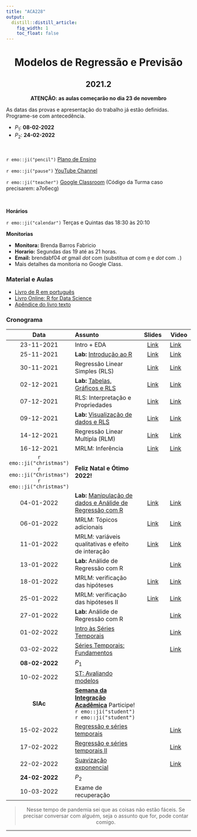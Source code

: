 ```yaml
---
title: "ACA228"
output:
  distill::distill_article: 
    fig_width: 1
    toc_float: false  
---
```


<center>

# Modelos de Regressão e Previsão

## 2021.2

**ATENÇÃO: as aulas começarão no dia 23 de novembro**

</center>



As datas das provas e apresentação do trabalho já estão definidas. Programe-se com antecedência. 

- $P_1$: **08-02-2022**
- $P_2$: **24-02-2022**  



</br>

`r emo::ji("pencil")` [Plano de Ensino](2021-2/Plano_ACA228_2021-2.pdf) 

`r emo::ji("pause")` [YouTube Channel](https://www.youtube.com/playlist?list=PLrqJCLOY0EkB-e9LLuROY5FQBD3wCzDNi) 

`r emo::ji("teacher")` [Google Classroom](https://classroom.google.com/c/NDI5NTM4Njk3Mzk2?cjc=a7o6ecg)  (Código da Turma caso precisarem: a7o6ecg)

</br>

**Horários**    

`r emo::ji("calendar")` Terças e Quintas das 18:30 às 20:10 


**Monitorias**

- **Monitora:** Brenda Barros Fabricio
- **Horario:** Segundas das 19 até as 21 horas.
- **Email:** brendabf04 _at_ gmail _dot_ com (substitua _at_ com `@` e _dot_ com `.`)
- Mais detalhes da monitoria no Google Class.


### **Material e Aulas**

- [Livro de R em português](http://leg.ufpr.br/Rpira/Rpira.pdf) 
- [Livro Online: R for Data Science](https://r4ds.had.co.nz) 
- [Apêndice do livro texto](MRP/Apendice_Livro.pdf) 


### **Cronograma**


| Data  | Assunto                | Slides      | Video |
|:-----:|:-----------------------|:----------:|--------|
| 23-11-2021     | Intro + EDA  | [Link](https://ctruciosm.github.io/ACA-228/ACA228_01) | [Link](https://youtu.be/YhIrYoy7HO4) | 
| 25-11-2021     | **Lab:** [Introdução ao R](https://ctruciosm.github.io/ACA-228/LabR_01)  | [Link](2021-2/LabR_01.pdf)  | [Link](https://youtu.be/gYr33m1Mlbw) | 
| 30-11-2021     | Regressão Linear Simples (RLS)   | [Link](2021-2/ACA228_03.pdf)  | [Link](https://youtu.be/tbNeMK5VOiU)  | 
| 02-12-2021     | **Lab:** [Tabelas, Gráficos e RLS](https://ctruciosm.github.io/ACA-228/LabR_02) | [Link](2021-2/LabR_02.pdf)  | [Link](https://youtu.be/55bn6vLcxUk)  | 
| 07-12-2021     | RLS: Interpretação e Propriedades  | [Link](2021-2/ACA228_05.pdf) | [Link](https://www.youtube.com/watch?v=hoXfen8FBaI&list=PLrqJCLOY0EkD6oErQRlAN6gkviRjvyVTj&index=5)  | 
| 09-12-2021     | **Lab:** [Visualização de dados e RLS](https://ctruciosm.github.io/ACA-228/LabR_03) | [Link](2021-2/LabR_03.pdf)  | [Link](https://youtu.be/Smz5fP06A-k) | 
| 14-12-2021     | Regressão Linear Multipla (RLM)  | [Link](2021-2/ACA228_07.pdf) | [Link](https://www.youtube.com/watch?v=p_lwwEX2wF8&list=PLrqJCLOY0EkC9fccnL-a2c0hF5sarIVwm&index=7)  | 
| 16-12-2021     | MRLM: Inferência  | [Link](2021-2/ACA228_08.pdf) | [Link](https://youtu.be/6jUdkL1EcN4)  | 
| `r emo::ji("christmas")` `r emo::ji("Christmas")` `r emo::ji("christmas")`   |    **Feliz Natal e Ótimo 2022!**     |  |  | 
| 04-01-2022     | **Lab:** [Manipulação de dados e Análide de Regressão com R](https://ctruciosm.github.io/ACA-228/LabR_04)  | [Link](2021-2/LabR_04.pdf)  | [Link](https://youtu.be/HoYS35tJlEs) |
| 06-01-2022     | MRLM: Tópicos adicionais   | [Link](2021-2/ACA228_10.pdf) | [Link](https://youtu.be/trgnj_M5ZCQ) | 
| 11-01-2022     | MRLM: variáveis qualitativas e efeito de interação | [Link](2021-2/ACA228_11.pdf) | [Link](https://www.youtube.com/watch?v=7T135j3foPM&list=PLrqJCLOY0EkD6oErQRlAN6gkviRjvyVTj&index=10)  | 
| 13-01-2022     | **Lab:** Análide de Regressão com R  |  | [Link](https://youtu.be/9F13w3LO_VI) | 
| 18-01-2022     | MRLM: verificação das hipóteses  | [Link](2021-2/ACA228_13.pdf) | [Link](https://www.youtube.com/watch?v=YfmrhVDZrko&list=PLrqJCLOY0EkD6oErQRlAN6gkviRjvyVTj&index=12) | 
| 25-01-2022     | MRLM: verificação das hipóteses II  | [Link](2021-2/ACA228_14.pdf) | [Link](https://www.youtube.com/watch?v=a2gh_DRyxGU&list=PLrqJCLOY0EkD6oErQRlAN6gkviRjvyVTj&index=13) | 
| 27-01-2022     | **Lab:** Análide de Regressão com R  |  | [Link](https://www.youtube.com/watch?v=NydVTtabjjs&list=PLrqJCLOY0EkD6oErQRlAN6gkviRjvyVTj&index=15&t=2s) | 
| 01-02-2022     | [Intro às Séries Temporais](https://ctruciosm.github.io/ACA-228/ACA228_ST_01) |  | [Link](https://www.youtube.com/watch?v=0tDvFLhCqPs&list=PLrqJCLOY0EkD6oErQRlAN6gkviRjvyVTj&index=16&t=3031s)  | 
| 03-02-2022     | [Séries Temporais: Fundamentos](https://ctruciosm.github.io/ACA-228/ACA228_ST_02) |  | [Link](https://youtu.be/LjjorLeg1QE)  | 
| **08-02-2022**     | $P_1$   |  |  | 
| 10-02-2022     | [ST: Avaliando modelos](https://ctruciosm.github.io/ACA-228/ACA228_ST_03)  |  |   | 
| **SIAc**     | [**Semana da Integração Acadêmica**](https://siac.ufrj.br) Participe! `r emo::ji("student")`  `r emo::ji("student")` |   |  | 
| 15-02-2022     | [Regressão e séries temporais](https://ctruciosm.github.io/ACA-228/ACA228_ST_04) |  |[Link](https://www.youtube.com/watch?v=Cs8iqxccdqI&list=PLrqJCLOY0EkD6oErQRlAN6gkviRjvyVTj&index=19) | 
| 17-02-2022     | [Regressão e séries temporais II](https://ctruciosm.github.io/ACA-228/ACA228_ST_05) |  | [Link](https://www.youtube.com/watch?v=xiviIGjNp-8&list=PLrqJCLOY0EkD6oErQRlAN6gkviRjvyVTj&index=20)  | 
| 22-02-2022     | [Suavização exponencial](https://ctruciosm.github.io/ACA-228/ACA228_ST_06) |    | [Link](https://www.youtube.com/watch?v=iCTl2CL381c&list=PLrqJCLOY0EkD6oErQRlAN6gkviRjvyVTj&index=21) | 
| **24-02-2022**     | $P_2$ |  |   | 
| 10-03-2022    | Exame de recuperação|  |   | 


<center>

> Nesse tempo de pandemia sei que as coisas não estão fáceis. Se precisar conversar com alguém, seja o assunto que for,  pode contar comigo. 

</center>



---- 